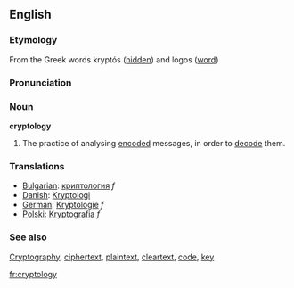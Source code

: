 ==English==

===Etymology===
From the Greek words kryptós ([[hidden]]) and logos ([[word]])

===Pronunciation===

===Noun===
'''cryptology'''
# The practice of analysing [[encode|encoded]] messages, in order to [[decode]] them.

===Translations===
*[[Bulgarian]]: [[криптология]] ''f''
*[[Danish]]: [[Kryptologi]]
*[[German]]: [[Kryptologie]] ''f''
*[[Polski]]: [[Kryptografia]] ''f''

===See also===
[[Cryptography]], [[ciphertext]], [[plaintext]], [[cleartext]], [[code]], [[key]]

[[fr:cryptology]]
